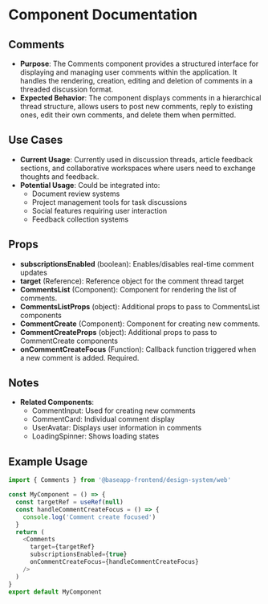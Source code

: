 
<Meta title="@baseapp-frontend | components/Comments/Comments" />

# Component Documentation

## Comments

- **Purpose**: The Comments component provides a structured interface for displaying and managing user comments within the application. It handles the rendering, creation, editing and deletion of comments in a threaded discussion format.
- **Expected Behavior**: The component displays comments in a hierarchical thread structure, allows users to post new comments, reply to existing ones, edit their own comments, and delete them when permitted.

## Use Cases

- **Current Usage**: Currently used in discussion threads, article feedback sections, and collaborative workspaces where users need to exchange thoughts and feedback.
- **Potential Usage**: Could be integrated into:
  - Document review systems
  - Project management tools for task discussions
  - Social features requiring user interaction
  - Feedback collection systems

## Props

- **subscriptionsEnabled** (boolean): Enables/disables real-time comment updates
- **target** (Reference): Reference object for the comment thread target
- **CommentsList** (Component): Component for rendering the list of comments.
- **CommentsListProps** (object): Additional props to pass to CommentsList components
- **CommentCreate** (Component): Component for creating new comments.
- **CommentCreateProps** (object): Additional props to pass to CommentCreate components
- **onCommentCreateFocus** (Function): Callback function triggered when a new comment is added. Required.

## Notes

- **Related Components**:
  - CommentInput: Used for creating new comments
  - CommentCard: Individual comment display
  - UserAvatar: Displays user information in comments
  - LoadingSpinner: Shows loading states

## Example Usage

```javascript
import { Comments } from '@baseapp-frontend/design-system/web'

const MyComponent = () => {
  const targetRef = useRef(null)
  const handleCommentCreateFocus = () => {
    console.log('Comment create focused')
  }
  return (
    <Comments
      target={targetRef}
      subscriptionsEnabled={true}
      onCommentCreateFocus={handleCommentCreateFocus}
    />
  )
}
export default MyComponent
```
